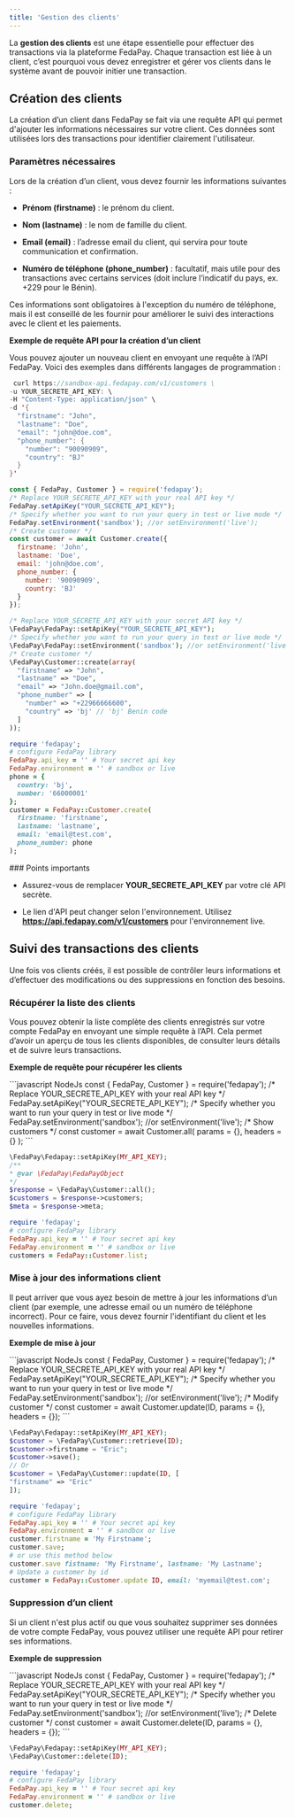```yaml
---
title: 'Gestion des clients'
---
```


La **gestion des clients** est une étape essentielle pour effectuer des transactions via la plateforme FedaPay. Chaque transaction est liée à un client, c’est pourquoi vous devez enregistrer et gérer vos clients dans le système avant de pouvoir initier une transaction.

## Création des clients

La création d’un client dans FedaPay se fait via une requête API qui permet d'ajouter les informations nécessaires sur votre client. Ces données sont utilisées lors des transactions pour identifier clairement l'utilisateur.

### Paramètres nécessaires

Lors de la création d’un client, vous devez fournir les informations suivantes :

* **Prénom (firstname)** : le prénom du client.

* **Nom (lastname)** : le nom de famille du client.

* **Email (email)** : l’adresse email du client, qui servira pour toute communication et confirmation.

* **Numéro de téléphone (phone\_number)** : facultatif, mais utile pour des transactions avec certains services (doit inclure l’indicatif du pays, ex. +229 pour le Bénin).

Ces informations sont obligatoires à l'exception du numéro de téléphone, mais il est conseillé de les fournir pour améliorer le suivi des interactions avec le client et les paiements.

**Exemple de requête API pour la création d’un client**

Vous pouvez ajouter un nouveau client en envoyant une requête à l’API FedaPay. Voici des exemples dans différents langages de programmation :

<CodeGroup>
  
  ```java Curl
   curl https://sandbox-api.fedapay.com/v1/customers \
  -u YOUR_SECRETE_API_KEY: \
  -H "Content-Type: application/json" \
  -d '{
    "firstname": "John",
    "lastname": "Doe",
    "email": "john@doe.com",
    "phone_number": {
      "number": "90090909",
      "country": "BJ"
    }
  }'
   ```
  
  ```javascript NodeJs
  const { FedaPay, Customer } = require('fedapay');
  /* Replace YOUR_SECRETE_API_KEY with your real API key */
  FedaPay.setApiKey("YOUR_SECRETE_API_KEY");
  /* Specify whether you want to run your query in test or live mode */
  FedaPay.setEnvironment('sandbox'); //or setEnvironment('live');
  /* Create customer */
  const customer = await Customer.create({
    firstname: 'John',
    lastname: 'Doe',
    email: 'john@doe.com',
    phone_number: {
      number: '90090909',
      country: 'BJ'
    }
  });
  ```

  ```Php PHP
  /* Replace YOUR_SECRETE_API_KEY with your secret API key */
  \FedaPay\FedaPay::setApiKey("YOUR_SECRETE_API_KEY");
  /* Specify whether you want to run your query in test or live mode */
  \FedaPay\FedaPay::setEnvironment('sandbox'); //or setEnvironment('live');
  /* Create customer */
  \FedaPay\Customer::create(array(
    "firstname" => "John",
    "lastname" => "Doe",
    "email" => "John.doe@gmail.com",
    "phone_number" => [
      "number" => "+22966666600",
      "country" => 'bj' // 'bj' Benin code
    ]
  ));
  ```

  ```ruby Ruby
  require 'fedapay';
  # configure FedaPay library
  FedaPay.api_key = '' # Your secret api key
  FedaPay.environment = '' # sandbox or live
  phone = {
    country: 'bj',
    number: '66000001'
  };
  customer = FedaPay::Customer.create(
    firstname: 'firstname',
    lastname: 'lastname',
    email: 'email@test.com',
    phone_number: phone
  );
  ```
</CodeGroup>

<Tip>
  ### Points importants

  * Assurez-vous de remplacer **YOUR_SECRETE_API_KEY** par votre clé API secrète.

  * Le lien d'API peut changer selon l'environnement. Utilisez **https://api.fedapay.com/v1/customers** pour l'environnement live.
</Tip>

## Suivi des transactions des clients

Une fois vos clients créés, il est possible de contrôler leurs informations et d’effectuer des modifications ou des suppressions en fonction des besoins.

### Récupérer la liste des clients

Vous pouvez obtenir la liste complète des clients enregistrés sur votre compte FedaPay en envoyant une simple requête à l’API. Cela permet d’avoir un aperçu de tous les clients disponibles, de consulter leurs détails et de suivre leurs transactions.

**Exemple de requête pour récupérer les clients**

<CodeGroup>
  ```javascript NodeJs
  const { FedaPay, Customer } = require('fedapay');
  /* Replace YOUR_SECRETE_API_KEY with your real API key */
  FedaPay.setApiKey("YOUR_SECRETE_API_KEY");
  /* Specify whether you want to run your query in test or live mode */
  FedaPay.setEnvironment('sandbox'); //or setEnvironment('live');
  /* Show customers */
  const customer = await Customer.all( params = {}, headers = {} );
  ```

  ```php PHP
  \FedaPay\Fedapay::setApiKey(MY_API_KEY);
  /**
  * @var \FedaPay\FedaPayObject
  */
  $response = \FedaPay\Customer::all();
  $customers = $response->customers;
  $meta = $response->meta;
  ```

  ```ruby Ruby
  require 'fedapay';
  # configure FedaPay library
  FedaPay.api_key = '' # Your secret api key
  FedaPay.environment = '' # sandbox or live
  customers = FedaPay::Customer.list;
  ```
</CodeGroup>

### Mise à jour des informations client

Il peut arriver que vous ayez besoin de mettre à jour les informations d’un client (par exemple, une adresse email ou un numéro de téléphone incorrect). Pour ce faire, vous devez fournir l'identifiant du client et les nouvelles informations.

**Exemple de mise à jour**

<CodeGroup>
  ```javascript NodeJs
  const { FedaPay, Customer } = require('fedapay');
  /* Replace YOUR_SECRETE_API_KEY with your real API key */
  FedaPay.setApiKey("YOUR_SECRETE_API_KEY");
  /* Specify whether you want to run your query in test or live mode */
  FedaPay.setEnvironment('sandbox'); //or setEnvironment('live');
  /* Modify customer */
  const customer = await Customer.update(ID, params = {}, headers = {});
  ```

  ```php PHP
  \FedaPay\Fedapay::setApiKey(MY_API_KEY);
  $customer = \FedaPay\Customer::retrieve(ID);
  $customer->firstname = "Eric";
  $customer->save();
  // Or
  $customer = \FedaPay\Customer::update(ID, [
  "firstname" => "Eric"
  ]);
  ```

  ```ruby Ruby
  require 'fedapay';
  # configure FedaPay library
  FedaPay.api_key = '' # Your secret api key
  FedaPay.environment = '' # sandbox or live
  customer.firstname = 'My Firstname';
  customer.save;
  # or use this method below
  customer.save fistname: 'My Firstname', lastname: 'My Lastname';
  # Update a customer by id
  customer = FedaPay::Customer.update ID, email: 'myemail@test.com';
  ```
</CodeGroup>

### Suppression d’un client

Si un client n'est plus actif ou que vous souhaitez supprimer ses données de votre compte FedaPay, vous pouvez utiliser une requête API pour retirer ses informations.

**Exemple de suppression**

<CodeGroup>
  ```javascript NodeJs
  const { FedaPay, Customer } = require('fedapay');
  /* Replace YOUR_SECRETE_API_KEY with your real API key */
  FedaPay.setApiKey("YOUR_SECRETE_API_KEY");
  /* Specify whether you want to run your query in test or live mode */
  FedaPay.setEnvironment('sandbox'); //or setEnvironment('live');
  /* Delete customer */
  const customer = await Customer.delete(ID, params = {}, headers = {});
  ```

  ```php PHP
  \FedaPay\Fedapay::setApiKey(MY_API_KEY);
  \FedaPay\Customer::delete(ID);
  ```

  ```ruby Ruby
  require 'fedapay';
  # configure FedaPay library
  FedaPay.api_key = '' # Your secret api key
  FedaPay.environment = '' # sandbox or live
  customer.delete;
  ```
</CodeGroup>